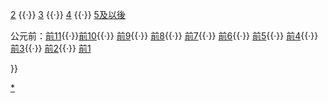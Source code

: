 {{Navbox
|name = 千纪
|title = [[千纪]]
|list1  = <div>
公元後：[[1千纪|1]] {{·}} [[2千纪|2]] {{·}} [[3千纪|3]] {{·}} [[4千纪|4]] {{·}} [[遙遠未來的時間線|5及以後]]

公元前：[[前11千纪|前11]]{{·}}[[前10千紀|前10]]{{·}} [[前9千紀|前9]]{{·}} [[前8千纪|前8]]{{·}} [[前7千纪|前7]]{{·}} [[前6千紀|前6]]{{·}} [[前5千纪|前5]]{{·}} [[前4千纪|前4]]{{·}} [[前3千纪|前3]]{{·}} [[前2千纪|前2]]{{·}} [[前1千纪|前1]]
</div>
}}<noinclude>
[[Category:千纪|*]]

</noinclude>